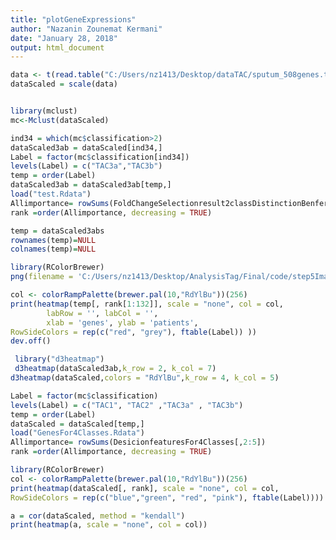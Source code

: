 ```yaml
---
title: "plotGeneExpressions"
author: "Nazanin Zounemat Kermani"
date: "January 28, 2018"
output: html_document
---
```

```r
data <- t(read.table("C:/Users/nz1413/Desktop/dataTAC/sputum_508genes.txt",  header = TRUE))
dataScaled = scale(data)


library(mclust)
mc<-Mclust(dataScaled)
```

```r
ind34 = which(mc$classification>2)
dataScaled3ab = dataScaled[ind34,]
Label = factor(mc$classification[ind34])
levels(Label) = c("TAC3a","TAC3b")
temp = order(Label)
dataScaled3ab = dataScaled3ab[temp,]
load("test.Rdata")
Allimportance= rowSums(FoldChangeSelectionresult2classDistinctionBenferoni[,2:14])
rank =order(Allimportance, decreasing = TRUE)

temp = dataScaled3abs
rownames(temp)=NULL
colnames(temp)=NULL

library(RColorBrewer)
png(filename = 'C:/Users/nz1413/Desktop/AnalysisTag/Final/code/step5Images/classification.png')

col <- colorRampPalette(brewer.pal(10,"RdYlBu"))(256)
print(heatmap(temp[, rank[1:132]], scale = "none", col = col,
        labRow = '', labCol = '',
        xlab = 'genes', ylab = 'patients',
RowSideColors = rep(c("red", "grey"), ftable(Label)) ))
dev.off()

 library("d3heatmap")
 d3heatmap(dataScaled3ab,k_row = 2, k_col = 7)
d3heatmap(dataScaled,colors = "RdYlBu",k_row = 4, k_col = 5)
```

```r

Label = factor(mc$classification)
levels(Label) = c("TAC1", "TAC2" ,"TAC3a" , "TAC3b")
temp = order(Label)
dataScaled = dataScaled[temp,]
load("GenesFor4Classes.Rdata")
Allimportance= rowSums(DesicionfeaturesFor4Classes[,2:5])
rank =order(Allimportance, decreasing = TRUE)

library(RColorBrewer)
col <- colorRampPalette(brewer.pal(10,"RdYlBu"))(256)
print(heatmap(dataScaled[, rank], scale = "none", col = col,
RowSideColors = rep(c("blue","green", "red", "pink"), ftable(Label))))

a = cor(dataScaled, method = "kendall")
print(heatmap(a, scale = "none", col = col))

```

